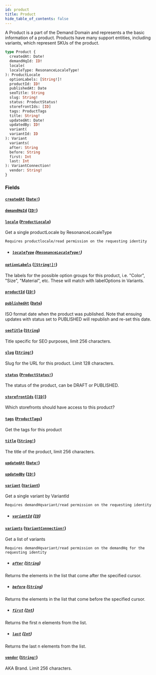 ```yaml
---
id: product
title: Product
hide_table_of_contents: false
---
```



A Product is a part of the Demand Domain and represents a the basic information of a product.
Products have many support entities, including variants, which represent SKUs of the product.

```graphql
type Product {
  createdAt: Date!
  demandHqId: ID!
  locale(
  localeType: ResonanceLocaleType!
): ProductLocale
  optionLabels: [String!]!
  productId: ID!
  publishedAt: Date
  seoTitle: String
  slug: String!
  status: ProductStatus!
  storefrontIds: [ID]
  tags: ProductTags
  title: String!
  updatedAt: Date!
  updatedBy: ID!
  variant(
  variantId: ID
): Variant
  variants(
  after: String
  before: String
  first: Int
  last: Int
): VariantConnection!
  vendor: String!
}
```


### Fields

#### [`createdAt`](#) ([`Date!`](/developers/demandhq-apis/demand-api/graphql/reference/scalars/date))




#### [`demandHqId`](#) ([`ID!`](/developers/demandhq-apis/demand-api/graphql/reference/scalars/id))




#### [`locale`](#) ([`ProductLocale`](/developers/demandhq-apis/demand-api/graphql/reference/objects/product-locale))

Get a single productLocale by ResonanceLocaleType

    Requires productlocale/read permission on the requesting identity
- ##### [`localeType`](#) ([`ResonanceLocaleType!`](/developers/demandhq-apis/demand-api/graphql/reference/enums/resonance-locale-type))




#### [`optionLabels`](#) ([`[String!]!`](/developers/demandhq-apis/demand-api/graphql/reference/scalars/string))

The labels for the possible option groups for this product, i.e. "Color", "Size", "Material", etc.
These will match with labelOptions in Variants.


#### [`productId`](#) ([`ID!`](/developers/demandhq-apis/demand-api/graphql/reference/scalars/id))




#### [`publishedAt`](#) ([`Date`](/developers/demandhq-apis/demand-api/graphql/reference/scalars/date))

ISO format date when the product was published. Note that ensuing updates with
status set to PUBLISHED will republish and re-set this date.


#### [`seoTitle`](#) ([`String`](/developers/demandhq-apis/demand-api/graphql/reference/scalars/string))

Title specific for SEO purposes, limit 256 characters.


#### [`slug`](#) ([`String!`](/developers/demandhq-apis/demand-api/graphql/reference/scalars/string))

Slug for the URL for this product. Limit 128 characters.


#### [`status`](#) ([`ProductStatus!`](/developers/demandhq-apis/demand-api/graphql/reference/enums/product-status))

The status of the product, can be DRAFT or PUBLISHED.


#### [`storefrontIds`](#) ([`[ID]`](/developers/demandhq-apis/demand-api/graphql/reference/scalars/id))

Which storefronts should have access to this product?


#### [`tags`](#) ([`ProductTags`](/developers/demandhq-apis/demand-api/graphql/reference/objects/product-tags))

Get the tags for this product


#### [`title`](#) ([`String!`](/developers/demandhq-apis/demand-api/graphql/reference/scalars/string))

The title of the product, limit 256 characters.


#### [`updatedAt`](#) ([`Date!`](/developers/demandhq-apis/demand-api/graphql/reference/scalars/date))




#### [`updatedBy`](#) ([`ID!`](/developers/demandhq-apis/demand-api/graphql/reference/scalars/id))




#### [`variant`](#) ([`Variant`](/developers/demandhq-apis/demand-api/graphql/reference/objects/variant))

Get a single variant by VariantId

    Requires demandHqvariant/read permission on the requesting identity
- ##### [`variantId`](#) ([`ID`](/developers/demandhq-apis/demand-api/graphql/reference/scalars/id))




#### [`variants`](#) ([`VariantConnection!`](/developers/demandhq-apis/demand-api/graphql/reference/objects/variant-connection))

Get a list of variants

    Requires demandHqvariant/read permission on the demandHq for the requesting identity
- ##### [`after`](#) ([`String`](/developers/demandhq-apis/demand-api/graphql/reference/scalars/string))

Returns the elements in the list that come after the specified cursor.


- ##### [`before`](#) ([`String`](/developers/demandhq-apis/demand-api/graphql/reference/scalars/string))

Returns the elements in the list that come before the specified cursor.


- ##### [`first`](#) ([`Int`](/developers/demandhq-apis/demand-api/graphql/reference/scalars/int))

Returns the first n elements from the list.


- ##### [`last`](#) ([`Int`](/developers/demandhq-apis/demand-api/graphql/reference/scalars/int))

Returns the last n elements from the list.


#### [`vendor`](#) ([`String!`](/developers/demandhq-apis/demand-api/graphql/reference/scalars/string))

AKA Brand. Limit 256 characters.




